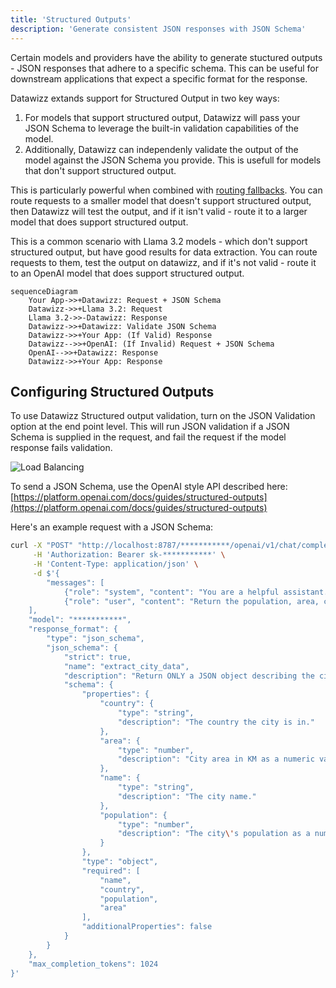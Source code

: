 ```yaml
---
title: 'Structured Outputs'
description: 'Generate consistent JSON responses with JSON Schema'
---
```


Certain models and providers have the ability to generate stuctured outputs - JSON responses that adhere to a specific schema. This can be useful for downstream applications that expect a specific format for the response.

Datawizz extands support for Structured Output in two key ways:

1. For models that support structured output, Datawizz will pass your JSON Schema to leverage the built-in validation capabilities of the model.
2. Additionally, Datawizz can independenly validate the output of the model against the JSON Schema you provide. This is usefull for models that don't support structured output.

This is particularly powerful when combined with [routing fallbacks](/endpoints/routing). You can route requests to a smaller model that doesn't support structured output, then Datawizz will test the output, and if it isn't valid - route it to a larger model that does support structured output.

This is a common scenario with Llama 3.2 models - which don't support structured output, but have good results for data extraction. You can route requests to them, test the output on datawizz, and if it's not valid - route it to an OpenAI model that does support structured output.

```mermaid
sequenceDiagram
    Your App->>+Datawizz: Request + JSON Schema
    Datawizz->>+Llama 3.2: Request
    Llama 3.2->>-Datawizz: Response
    Datawizz->>+Datawizz: Validate JSON Schema
    Datawizz->>+Your App: (If Valid) Response
    Datawizz-->>+OpenAI: (If Invalid) Request + JSON Schema
    OpenAI-->>+Datawizz: Response
    Datawizz->>+Your App: Response
```

## Configuring Structured Outputs

To use Datawizz Structured output validation, turn on the JSON Validation option at the end point level. This will run JSON validation if a JSON Schema is supplied in the request, and fail the request if the model response fails validation.

![Load Balancing](/images/endpoints/structured-outputs-1.png)

To send a JSON Schema, use the OpenAI style API described here: [https://platform.openai.com/docs/guides/structured-outputs](https://platform.openai.com/docs/guides/structured-outputs)

Here's an example request with a JSON Schema:

```bash
curl -X "POST" "http://localhost:8787/***********/openai/v1/chat/completions" \
     -H 'Authorization: Bearer sk-***********' \
     -H 'Content-Type: application/json' \
     -d $'{
        "messages": [
            {"role": "system", "content": "You are a helpful assistant."},
            {"role": "user", "content": "Return the population, area, country, and name of the city."}
    ],
    "model": "***********",
    "response_format": {
        "type": "json_schema",
        "json_schema": {
            "strict": true,
            "name": "extract_city_data",
            "description": "Return ONLY a JSON object describing the city with the following keys: name, country, population, area.",
            "schema": {
                "properties": {
                    "country": {
                        "type": "string",
                        "description": "The country the city is in."
                    },
                    "area": {
                        "type": "number",
                        "description": "City area in KM as a numeric value with up to two decimal places."
                    },
                    "name": {
                        "type": "string",
                        "description": "The city name."
                    },
                    "population": {
                        "type": "number",
                        "description": "The city\'s population as a numeric value."
                    }
                },
                "type": "object",
                "required": [
                    "name",
                    "country",
                    "population",
                    "area"
                ],
                "additionalProperties": false
            }
        }
    },
    "max_completion_tokens": 1024
}'
```